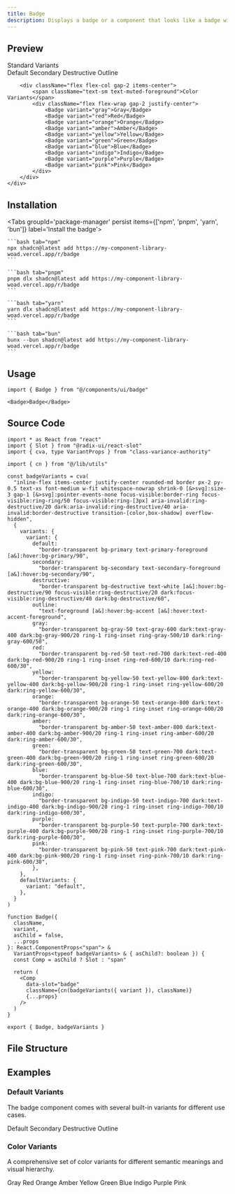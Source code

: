 ```yaml
---
title: Badge
description: Displays a badge or a component that looks like a badge with multiple color variants
---
```



## Preview

<Card className="items-center justify-center min-h-[350px] bg-background shadow-none p-6">
    <div className="flex flex-col gap-6 items-center">
        <div className="flex flex-col gap-2 items-center">
            <span className="text-sm text-muted-foreground">Standard Variants</span>
            <div className="flex flex-wrap gap-2 justify-center">
                <Badge>Default</Badge>
                <Badge variant="secondary">Secondary</Badge>
                <Badge variant="destructive">Destructive</Badge>
                <Badge variant="outline">Outline</Badge>
            </div>
        </div>
        
        <div className="flex flex-col gap-2 items-center">
            <span className="text-sm text-muted-foreground">Color Variants</span>
            <div className="flex flex-wrap gap-2 justify-center">
                <Badge variant="gray">Gray</Badge>
                <Badge variant="red">Red</Badge>
                <Badge variant="orange">Orange</Badge>
                <Badge variant="amber">Amber</Badge>
                <Badge variant="yellow">Yellow</Badge>
                <Badge variant="green">Green</Badge>
                <Badge variant="blue">Blue</Badge>
                <Badge variant="indigo">Indigo</Badge>
                <Badge variant="purple">Purple</Badge>
                <Badge variant="pink">Pink</Badge>
            </div>
        </div>
    </div>
</Card>

## Installation

<div className="w-full flex justify-end">
    <OpenInV0Button url="https://my-component-library-woad.vercel.app/r/badge.json" />
</div>

<Tabs groupId='package-manager' persist items={['npm', 'pnpm', 'yarn', 'bun']} label='Install the badge'>

    ```bash tab="npm"
    npx shadcn@latest add https://my-component-library-woad.vercel.app/r/badge
    ```

    ```bash tab="pnpm"
    pnpm dlx shadcn@latest add https://my-component-library-woad.vercel.app/r/badge
    ```

    ```bash tab="yarn"
    yarn dlx shadcn@latest add https://my-component-library-woad.vercel.app/r/badge
    ```

    ```bash tab="bun"
    bunx --bun shadcn@latest add https://my-component-library-woad.vercel.app/r/badge
    ```
</Tabs>

## Usage

```tsx
import { Badge } from "@/components/ui/badge"
```

```tsx
<Badge>Badge</Badge>
```

## Source Code

```tsx title="badge.tsx" lineNumbers
import * as React from "react"
import { Slot } from "@radix-ui/react-slot"
import { cva, type VariantProps } from "class-variance-authority"

import { cn } from "@/lib/utils"

const badgeVariants = cva(
  "inline-flex items-center justify-center rounded-md border px-2 py-0.5 text-xs font-medium w-fit whitespace-nowrap shrink-0 [&>svg]:size-3 gap-1 [&>svg]:pointer-events-none focus-visible:border-ring focus-visible:ring-ring/50 focus-visible:ring-[3px] aria-invalid:ring-destructive/20 dark:aria-invalid:ring-destructive/40 aria-invalid:border-destructive transition-[color,box-shadow] overflow-hidden",
  {
    variants: {
      variant: {
        default:
          "border-transparent bg-primary text-primary-foreground [a&]:hover:bg-primary/90",
        secondary:
          "border-transparent bg-secondary text-secondary-foreground [a&]:hover:bg-secondary/90",
        destructive:
          "border-transparent bg-destructive text-white [a&]:hover:bg-destructive/90 focus-visible:ring-destructive/20 dark:focus-visible:ring-destructive/40 dark:bg-destructive/60",
        outline:
          "text-foreground [a&]:hover:bg-accent [a&]:hover:text-accent-foreground",
        gray: 
          "border-transparent bg-gray-50 text-gray-600 dark:text-gray-400 dark:bg-gray-900/20 ring-1 ring-inset ring-gray-500/10 dark:ring-gray-600/50",
        red: 
          "border-transparent bg-red-50 text-red-700 dark:text-red-400 dark:bg-red-900/20 ring-1 ring-inset ring-red-600/10 dark:ring-red-600/30",
        yellow: 
          "border-transparent bg-yellow-50 text-yellow-800 dark:text-yellow-400 dark:bg-yellow-900/20 ring-1 ring-inset ring-yellow-600/20 dark:ring-yellow-600/30",
        orange:
          "border-transparent bg-orange-50 text-orange-800 dark:text-orange-400 dark:bg-orange-900/20 ring-1 ring-inset ring-orange-600/20 dark:ring-orange-600/30",
        amber:
          "border-transparent bg-amber-50 text-amber-800 dark:text-amber-400 dark:bg-amber-900/20 ring-1 ring-inset ring-amber-600/20 dark:ring-amber-600/30",
        green: 
          "border-transparent bg-green-50 text-green-700 dark:text-green-400 dark:bg-green-900/20 ring-1 ring-inset ring-green-600/20 dark:ring-green-600/30",
        blue: 
          "border-transparent bg-blue-50 text-blue-700 dark:text-blue-400 dark:bg-blue-900/20 ring-1 ring-inset ring-blue-700/10 dark:ring-blue-600/30",
        indigo: 
          "border-transparent bg-indigo-50 text-indigo-700 dark:text-indigo-400 dark:bg-indigo-900/20 ring-1 ring-inset ring-indigo-700/10 dark:ring-indigo-600/30",
        purple: 
          "border-transparent bg-purple-50 text-purple-700 dark:text-purple-400 dark:bg-purple-900/20 ring-1 ring-inset ring-purple-700/10 dark:ring-purple-600/30",
        pink: 
          "border-transparent bg-pink-50 text-pink-700 dark:text-pink-400 dark:bg-pink-900/20 ring-1 ring-inset ring-pink-700/10 dark:ring-pink-600/30",
        },
    },
    defaultVariants: {
      variant: "default",
    },
  }
)

function Badge({
  className,
  variant,
  asChild = false,
  ...props
}: React.ComponentProps<"span"> &
  VariantProps<typeof badgeVariants> & { asChild?: boolean }) {
  const Comp = asChild ? Slot : "span"

  return (
    <Comp
      data-slot="badge"
      className={cn(badgeVariants({ variant }), className)}
      {...props}
    />
  )
}

export { Badge, badgeVariants }
```

## File Structure

<Files>
  <Folder name="components" defaultOpen>
    <Folder name="ui" defaultOpen>
      <File name="badge.tsx" />
    </Folder>
  </Folder>
</Files>

## Examples

### Default Variants

The badge component comes with several built-in variants for different use cases.

<Card className="items-center justify-center min-h-[350px] bg-background shadow-none p-4">
    <div className="flex flex-wrap gap-2">
        <Badge>Default</Badge>
        <Badge variant="secondary">Secondary</Badge>
        <Badge variant="destructive">Destructive</Badge>
        <Badge variant="outline">Outline</Badge>
    </div>
</Card>

### Color Variants

A comprehensive set of color variants for different semantic meanings and visual hierarchy.

<Card className="items-center justify-center min-h-[350px] bg-background shadow-none p-4">
    <div className="flex flex-wrap gap-2">
        <Badge variant="gray">Gray</Badge>
        <Badge variant="red">Red</Badge>
        <Badge variant="orange">Orange</Badge>
        <Badge variant="amber">Amber</Badge>
        <Badge variant="yellow">Yellow</Badge>
        <Badge variant="green">Green</Badge>
        <Badge variant="blue">Blue</Badge>
        <Badge variant="indigo">Indigo</Badge>
        <Badge variant="purple">Purple</Badge>
        <Badge variant="pink">Pink</Badge>
    </div>
</Card>